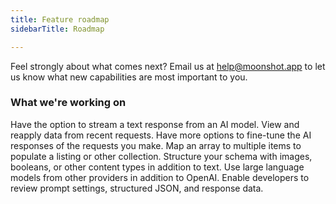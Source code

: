```yaml
---
title: Feature roadmap
sidebarTitle: Roadmap

---
```


Feel strongly about what comes next? Email us at help@moonshot.app to let us know what new capabilities are most important to you.

### What we're working on

<AccordionGroup>
  <Accordion title="Streaming">
    Have the option to stream a text response from an AI model.
  </Accordion>

  <Accordion title="Request history">
    View and reapply data from recent requests.
  </Accordion>

  <Accordion title="Fine-tuning controls">
    Have more options to fine-tune the AI responses of the requests you make.
  </Accordion>

  <Accordion title="Support for arrays">
    Map an array to multiple items to populate a listing or other collection.
  </Accordion>

  <Accordion title="Additional content types">
    Structure your schema with images, booleans, or other content types in addition to text.
  </Accordion>

  <Accordion title="Additional LLMs">
    Use large language models from other providers in addition to OpenAI.
  </Accordion>

  <Accordion title="Dev Mode support">
    Enable developers to review prompt settings, structured JSON, and response data.
  </Accordion>
</AccordionGroup>